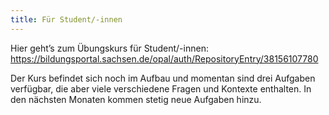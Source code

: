```yaml
---
title: Für Student/-innen
---
```


Hier geht's zum Übungskurs für Student/-innen: <https://bildungsportal.sachsen.de/opal/auth/RepositoryEntry/38156107780>

Der Kurs befindet sich noch im Aufbau und momentan sind drei Aufgaben verfügbar, die aber viele verschiedene Fragen und Kontexte enthalten. In den nächsten Monaten kommen stetig neue Aufgaben hinzu.